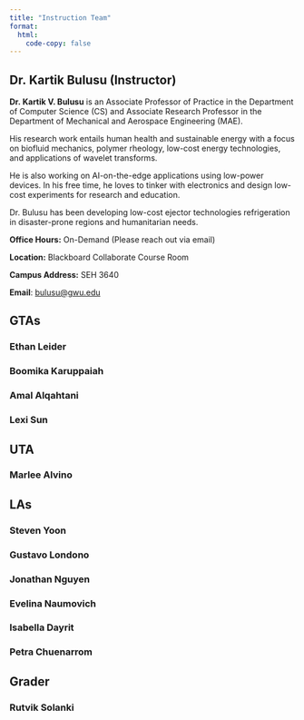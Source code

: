 ```yaml
---
title: "Instruction Team"
format:
  html:
    code-copy: false
---
```


<html>
<head>
    <style>
        body {
            -webkit-user-select: none; /* Safari */
            -moz-user-select: none; /* Firefox */
            -ms-user-select: none; /* IE10+/Edge */
            user-select: none; /* Standard */
        }
    </style>
</head>
<body>

<!-- <div class="breadcrumbs">
  <a href="./index.qmd">Home</a> &raquo;
  <span class="current-page">Instruction Team</span>
</div> -->

## Dr. Kartik Bulusu (Instructor)
**Dr. Kartik V. Bulusu** is an Associate Professor of Practice in the Department of Computer Science (CS) and Associate Research Professor in the Department of Mechanical and Aerospace Engineering (MAE).

His research work entails human health and sustainable energy with a focus on biofluid mechanics, polymer rheology, low-cost energy technologies, and applications of wavelet transforms.

He is also working on AI-on-the-edge applications using low-power devices. In his free time, he loves to tinker with electronics and design low-cost experiments for research and education.

Dr. Bulusu has been developing low-cost ejector technologies refrigeration in disaster-prone regions and humanitarian needs.

**Office Hours:** On-Demand (Please reach out via email)

**Location:** Blackboard Collaborate Course Room

**Campus Address:** SEH 3640 

**Email**: <a href="mailto:bulusu@gwu.edu">bulusu@gwu.edu</a>

## GTAs

### Ethan Leider

### Boomika Karuppaiah 

### Amal Alqahtani

### Lexi Sun


## UTA

### Marlee Alvino


## LAs

### Steven Yoon

### Gustavo Londono

### Jonathan Nguyen

### Evelina Naumovich

### Isabella Dayrit

### Petra Chuenarrom

## Grader

### Rutvik Solanki



